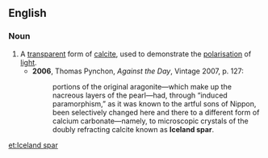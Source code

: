 ==English==

===Noun===
{{en-noun|-|head=[[Iceland]] [[spar]]}}

# A [[transparent]] form of [[calcite]], used to demonstrate the [[polarisation]] of [[light]].
#* '''2006''', Thomas Pynchon, ''Against the Day'', Vintage 2007, p. 127:
#*: portions of the original aragonite—which make up the nacreous layers of the pearl—had, through “induced paramorphism,” as it was known to the artful sons of Nippon, been selectively changed here and there to a different form of calcium carbonate—namely, to microscopic crystals of the doubly refracting calcite known as '''Iceland spar'''.

[[et:Iceland spar]]